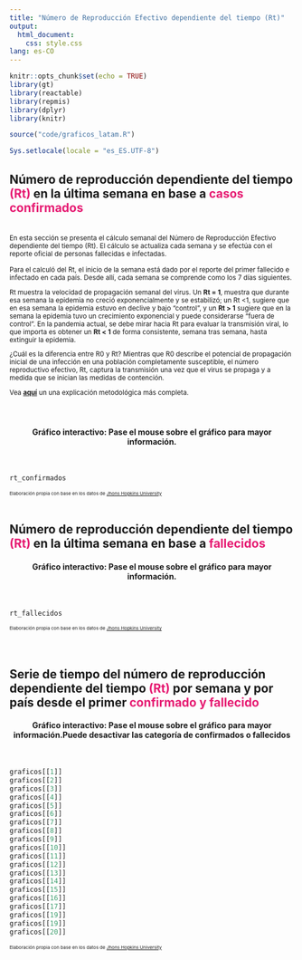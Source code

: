 ```yaml
---
title: "Número de Reproducción Efectivo dependiente del tiempo (Rt)"
output: 
  html_document: 
    css: style.css
lang: es-CO
---
```


```r
knitr::opts_chunk$set(echo = TRUE)
library(gt)
library(reactable)
library(repmis)
library(dplyr)
library(knitr)

source("code/graficos_latam.R")

Sys.setlocale(locale = "es_ES.UTF-8")
```

<h2 style = color: #000000;>
    Número de reproducción dependiente del tiempo <span style = "color: #e61b72"><b>(Rt)</b></span> en la última semana en base a <span style = "color: #e61b72"><b>casos confirmados</b></span>
</h2>
<br>
<small>En esta sección se presenta el cálculo semanal del Número de Reproducción Efectivo dependiente del tiempo (Rt). El cálculo se actualiza cada semana y se efectúa con el reporte oficial de personas fallecidas e infectadas.

Para el calculó del Rt, el inicio de la semana está dado por el reporte del primer fallecido e infectado en cada país. Desde allí, cada semana se comprende como los 7 días siguientes.

Rt muestra la velocidad de propagación semanal del virus. Un **Rt = 1**, muestra que durante esa semana la epidemia no creció exponencialmente y se estabilizó; un Rt <1, sugiere que en esa semana la epidemia estuvo en declive y bajo “control”, y un **Rt > 1** sugiere que en la semana la epidemia tuvo un crecimiento exponencial y puede considerarse “fuera de control”. En la pandemia actual, se debe mirar hacia Rt para evaluar la transmisión viral, lo que importa es obtener un **Rt < 1** de forma consistente, semana tras semana, hasta extinguir la epidemia.

¿Cuál es la diferencia entre R0 y Rt? Mientras que R0 describe el potencial de propagación inicial de una infección en una población completamente susceptible, el número reproductivo efectivo, Rt, captura la transmisión una vez que el virus se propaga y a medida que se inician las medidas de contención.

Vea [**aquí**](https://rafalopezv.io/static/avina/anexo_jcb_rlv.pdf) un una explicación metodológica más completa.</small>
<br>
<br>
<br>
<center><h4>Gráfico interactivo: Pase el mouse sobre el gráfico para mayor información.</h4></center>
<br>
```r
rt_confirmados
```
<small><small><small>
Elaboración propia con base en los datos de [Jhons Hopkins University](https://github.com/CSSEGISandData/COVID-19)
</small></small></small>
<br>
<br>

<h2 style = color: #000000;>
    Número de reproducción dependiente del tiempo <span style = "color: #e61b72"><b>(Rt)</b></span> en la última semana en base a <span style = "color: #e61b72"><b>fallecidos</b></span>
</h2>

<center><h4>Gráfico interactivo: Pase el mouse sobre el gráfico para mayor información.</h4></center>
<br>
```r
rt_fallecidos
```
<small><small><small>
Elaboración propia con base en los datos de [Jhons Hopkins University](https://github.com/CSSEGISandData/COVID-19)
</small></small></small>
<br>
<br>
<br>

<h2 style = color: #000000;>
    Serie de tiempo del número de reproducción dependiente del tiempo <span style = "color: #e61b72"><b>(Rt)</b></span> por semana y por país desde el primer <span style = "color: #e61b72"><b>confirmado y fallecido</b></span>
</h2>

<center><h4>Gráfico interactivo: Pase el mouse sobre el gráfico para mayor información.Puede desactivar las categoría de confirmados o fallecidos</h4></center>
<br>
```r
graficos[[1]]
graficos[[2]]
graficos[[3]]
graficos[[4]]
graficos[[5]]
graficos[[6]]
graficos[[7]]
graficos[[8]]
graficos[[9]]
graficos[[10]]
graficos[[11]]
graficos[[12]]
graficos[[13]]
graficos[[14]]
graficos[[15]]
graficos[[16]]
graficos[[17]]
graficos[[19]]
graficos[[19]]
graficos[[20]]
```
<small><small><small>
Elaboración propia con base en los datos de [Jhons Hopkins University](https://github.com/CSSEGISandData/COVID-19)
</small></small></small>